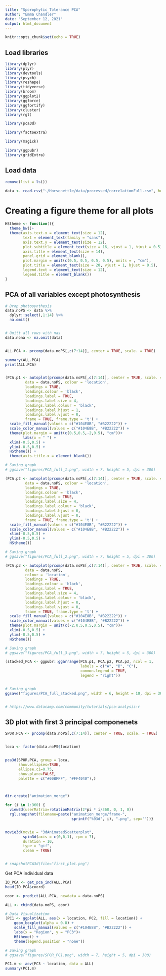 ```yaml
---
title: "Sporophytic Tolerance PCA"
author: "Emma Chandler"
date: "September 12, 2021"
output: html_document
---
```


```r
knitr::opts_chunk$set(echo = TRUE)
```

## Load libraries
```r
library(dplyr)
library(plyr)
library(devtools)
library(psych)
library(reshape)
library(tidyverse)
library(broom)
library(ggplot2)
library(ggforce)
library(ggfortify)
library(cluster)
library(rgl)

library(pca3d)

library(factoextra)

library(magick)

library(ggpubr)
library(gridExtra)


```

## Load data
```r
remove(list = ls())

data <- read.csv("~/Horsenettle/data/processed/correlationFull.csv", header = TRUE)


```

# Creating a figure theme for all plots
```r
HStheme <- function(){            
  theme_bw()+                          
  theme(axis.text.x = element_text(size = 12), 
        text = element_text(family = "sans"), 
        axis.text.y = element_text(size = 12),
        plot.subtitle = element_text(size = 16, vjust = 1, hjust = 0.5),
        axis.title = element_text(size = 14),
        panel.grid = element_blank(),
        plot.margin = unit(c(0.5, 0.5, 0.5, 0.5), units = , "cm"),
        plot.title = element_text(size = 20, vjust = 1, hjust = 0.5),
        legend.text = element_text(size = 12),
        legend.title = element_blank())
}
```


## PCA of all variables except photosynthesis
```r
# Drop photosynthesis
data.noPS <- data %>% 
  dplyr::select(,1:14) %>% 
  na.omit()


# Omitt all rows with nas
data.nona <- na.omit(data)


ALL.PCA <- prcomp(data.noPS[,c(7:14)], center = TRUE, scale. = TRUE)

summary(ALL.PCA)
print(ALL.PCA)


(PCA.p1 <- autoplot(prcomp(data.noPS[,c(7:14)], center = TRUE, scale. = TRUE), 
         data = data.noPS, colour = 'location', 
         loadings = TRUE, 
         loadings.colour = 'black',
         loadings.label = TRUE, 
         loadings.label.size = 4, 
         loadings.label.colour = 'black', 
         loadings.label.hjust = 1, 
         loadings.label.vjust = 0,
         frame = TRUE, frame.type = 't') +
  scale_fill_manual(values = c("#104E8B", "#B22222")) +
  scale_color_manual(values = c("#104E8B", "#B22222")) +
  theme(plot.margin = unit(c(0.5,0.5,-2,0.5), "cm"))+
        labs(x = " ") +
  xlim(-0.5,0.5) +
  ylim(-0.5,0.5) +
  HStheme()) +
  theme(axis.title.x = element_blank())

# Saving graph
# ggsave("figures/PCA_full_1.png", width = 7, height = 5, dpi = 300)

(PCA.p2 <- autoplot(prcomp(data.noPS[,c(7:14)], center = TRUE, scale. = TRUE), x=2, y=3, 
         data = data.noPS, colour = 'location', 
         loadings = TRUE, 
         loadings.colour = 'black',
         loadings.label = TRUE, 
         loadings.label.size = 4, 
         loadings.label.colour = 'black', 
         loadings.label.hjust = 0, 
         loadings.label.vjust = 0,
         frame = TRUE, frame.type = 't') +
  scale_fill_manual(values = c("#104E8B", "#B22222")) +
  scale_color_manual(values = c("#104E8B", "#B22222")) +
  xlim(-0.5,0.5) +
  ylim(-0.5,0.5) +
  HStheme())

# Saving graph
# ggsave("figures/PCA_full_2.png", width = 7, height = 5, dpi = 300)

(PCA.p3 <- autoplot(prcomp(data.noPS[,c(7:14)], center = TRUE, scale. = TRUE), x=1, y=3, 
         data = data.noPS, 
         colour = 'location', 
         loadings = TRUE, 
         loadings.colour = 'black',
         loadings.label = TRUE, 
         loadings.label.size = 4, 
         loadings.label.colour = 'black', 
         loadings.label.hjust = 0, 
         loadings.label.vjust = 0,
         frame = TRUE, frame.type = 't') +
  scale_fill_manual(values = c("#104E8B", "#B22222")) +
  scale_color_manual(values = c("#104E8B", "#B22222")) +
  theme(plot.margin = unit(c(-2,0.5,0.5,0.5), "cm"))+
  xlim(-0.5,0.5) +
  ylim(-0.5,0.5) +
  HStheme())

# Saving graph
# ggsave("figures/PCA_full_3.png", width = 7, height = 5, dpi = 300)

(stacked_PCA <- ggpubr::ggarrange(PCA.p1, PCA.p2, PCA.p3, ncol = 1,
                                  labels = c("A", "B", "C"),
                                  common.legend = TRUE, 
                                  legend = "right"))


# Saving graph
ggsave("figures/PCA_full_stacked.png", width = 6, height = 10, dpi = 300)


# https://www.datacamp.com/community/tutorials/pca-analysis-r
```


## 3D plot with first 3 principal componenets
```r
SPOR.PCA <- prcomp(data.noPS[,c(7:14)], center = TRUE, scale. = TRUE)


loca <- factor(data.noPS$location)


pca3d(SPOR.PCA, group = loca,
      show.ellipses=TRUE,
      ellipse.ci=0.75,
      show.plane=FALSE,
      palette = c("#00BFFF", "#FF4040"),)



dir.create("animation_merge")

for (i in 1:360) {
  view3d(userMatrix=rotationMatrix(2*pi * i/360, 0, 1, 0))
  rgl.snapshot(filename=paste("animation_merge/frame-",
                              sprintf("%03d", i), ".png", sep=""))}


movie3d(movie = "3dAnimatedScatterplot",
        spin3d(axis = c(0,0,1), rpm = 7),
        duration = 10,
        type = "gif",
        clean = TRUE)


# snapshotPCA3d(file="first_plot.png")
```


Get PCA individual data
```r
ID_PCA <- get_pca_ind(ALL.PCA)
head(ID_PCA$coord)

coor <- predict(ALL.PCA, newdata = data.noPS)

ALL <- cbind(data.noPS, coor)

# Data Visualization
(PC1 <- ggplot(ALL, aes(x = location, PC2, fill = location)) +     
    geom_boxplot(alpha = 0.8) +
    scale_fill_manual(values = c("#104E8B", "#B22222")) +
    labs(x = "Region", y = "PC3")+
    HStheme() +
    theme(legend.position = "none"))

# Saving graph
# ggsave("figures/SPOR_PC1.png", width = 7, height = 5, dpi = 300)

PC1.m <- aov(PC3 ~ location, data = ALL)
summary(PC1.m)
```









